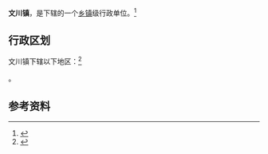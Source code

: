 {{中国乡级行政区|61/07/22/103/000}}

'''文川镇'''，是{{PRC admin/fullname|61/07/22/103/000|3}}下辖的一个[[乡镇|乡镇]]级行政单位。<ref>{{PRC admin/ref sgc|{{PRC admin/parent|61/07/22/103/000}}}}</ref>

== 行政区划 ==

文川镇下辖以下地区：<ref>{{PRC admin/ref sgc|61/07/22/103/000}}</ref>

{{PRC admin/children|61/07/22/103/000}}。

== 参考资料 ==

{{reflist}}

{{行政区划小作品}}
{{PRC admin/navcat|61/07/22/103/000}}